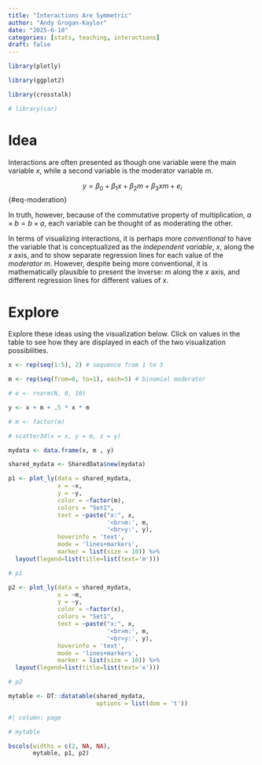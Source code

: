 ```yaml
---
title: "Interactions Are Symmetric"
author: "Andy Grogan-Kaylor" 
date: "2025-6-10"
categories: [stats, teaching, interactions]
draft: false
---
```


```r

library(plotly)

library(ggplot2)

library(crosstalk)

# library(car)

```

# Idea

Interactions are often presented as though one variable were the main variable *x*, while a second variable is the moderator variable *m*.

$$y = \beta_0 + \beta_1 x + \beta_2 m + \beta_3 xm + e_i$$ {#eq-moderation}

In truth, however, because of the commutative property of multiplication, $a \times b = b \times a$, each variable can be thought of as moderating the other.

In terms of visualizing interactions, it is perhaps more *conventional* to have the variable that is conceptualized as the *independent variable*, *x*, along the *x* axis, and to show separate regression lines for each value of the *moderator* *m*. However, despite being more conventional, it is mathematically plausible to present the inverse: *m* along the *x* axis, and different regression lines for different values of *x*.

# Explore

Explore these ideas using the visualization below. Click on values in the table to see how they are displayed in each of the two visualization possibilities.

```r

x <- rep(seq(1:5), 2) # sequence from 1 to 5

m <- rep(seq(from=0, to=1), each=5) # binomial moderator

# e <- rnorm(N, 0, 10)

y <- x + m + .5 * x * m 

# m <- factor(m)

# scatter3d(x = x, y = m, z = y)

mydata <- data.frame(x, m , y)

shared_mydata <- SharedData$new(mydata)

```

```r

p1 <- plot_ly(data = shared_mydata, 
              x = ~x, 
              y = ~y,
              color = ~factor(m), 
              colors = "Set1",
              text = ~paste("x:", x, 
                            '<br>m:', m,
                            '<br>y:', y),
              hoverinfo = 'text',
              mode = 'lines+markers',
              marker = list(size = 10)) %>% 
  layout(legend=list(title=list(text='m')))

# p1

```

```r

p2 <- plot_ly(data = shared_mydata, 
              x = ~m, 
              y = ~y,
              color = ~factor(x), 
              colors = "Set1",
              text = ~paste("x:", x, 
                            '<br>m:', m,
                            '<br>y:', y),
              hoverinfo = 'text',
              mode = 'lines+markers',
              marker = list(size = 10)) %>% 
  layout(legend=list(title=list(text='x')))

# p2

```

```r

mytable <- DT::datatable(shared_mydata, 
                         options = list(dom = 't'))

```


```r
#| column: page

# mytable

bscols(widths = c(2, NA, NA), 
       mytable, p1, p2)

```

